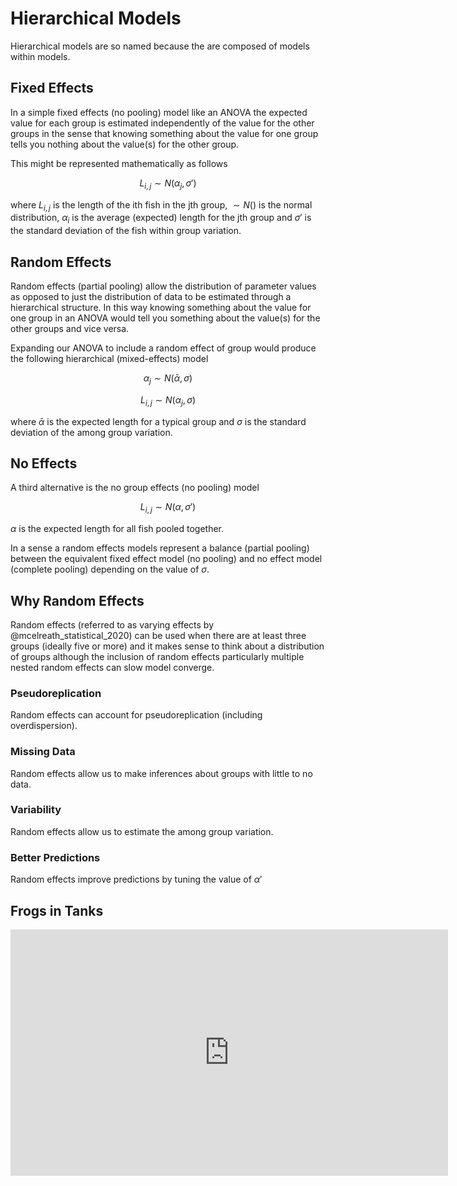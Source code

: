 # Hierarchical Models

Hierarchical models are so named because the are composed of models within models.

## Fixed Effects

In a simple fixed effects (no pooling) model like an ANOVA the expected value for each group is estimated independently of the value for the other groups in the sense that knowing something about the value for one group tells you nothing about the value(s) for the other group.

This might be represented mathematically as follows

$$ L_{i,j} \sim N(\alpha_j, \sigma') $$

where $L_{i,j}$ is the length of the ith fish in the jth group, $\sim N()$ is the normal distribution, $\alpha_i$ is the average (expected) length for the jth group and $\sigma'$ is the standard deviation of the fish within group variation.

## Random Effects

Random effects (partial pooling) allow the distribution of parameter values as opposed to just the distribution of data to be estimated through a hierarchical structure.
In this way knowing something about the value for one group in an ANOVA would tell you something about the value(s) for the other groups and vice versa.

Expanding our ANOVA to include a random effect of group would produce the following hierarchical (mixed-effects) model

$$ \alpha_j \sim N(\bar\alpha, \sigma) $$

$$ L_{i,j} \sim N(\alpha_j, \sigma) $$

where $\bar\alpha$ is the expected length for a typical group and $\sigma$ is the standard deviation of the among group variation.

## No Effects

A third alternative is the no group effects (no pooling) model 

$$ L_{i,j} \sim N(\alpha, \sigma') $$

$\alpha$ is the expected length for all fish pooled together.

In a sense a random effects models represent a balance (partial pooling) between the equivalent fixed effect model (no pooling) and no effect model (complete pooling) depending on the value of $\sigma$.

## Why Random Effects

Random effects (referred to as varying effects by @mcelreath_statistical_2020) can be used when there are at least three groups (ideally five or more) and it makes sense to think about a distribution of groups although the inclusion of random effects particularly multiple nested random effects can slow model converge.

### Pseudoreplication

Random effects can account for pseudoreplication (including overdispersion).

### Missing Data

Random effects allow us to make inferences about groups with little to no data.

### Variability

Random effects allow us to estimate the among group variation.

### Better Predictions

Random effects improve predictions by tuning the value of $\alpha'$

## Frogs in Tanks

<iframe width="700" height="394"
src="https://www.youtube.com/embed/iwVqiiXYeC4?si=dq3Z9Qjx86wci9KK&amp;start=1314" title="YouTube video player" frameborder="0" allow="accelerometer; autoplay; clipboard-write; encrypted-media; gyroscope; picture-in-picture; web-share" allowfullscreen></iframe>
